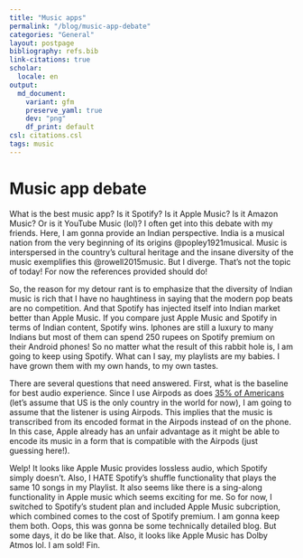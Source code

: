 ```yaml
---
title: "Music apps"
permalink: "/blog/music-app-debate"
categories: "General"
layout: postpage
bibliography: refs.bib
link-citations: true
scholar:
  locale: en
output:
  md_document:
    variant: gfm
    preserve_yaml: true
    dev: "png"
    df_print: default
csl: citations.csl
tags: music
---
```


# Music app debate

What is the best music app? Is it Spotify? Is it Apple Music? Is it Amazon Music? Or is it YouTube Music (lol)? I often get into this debate with my friends. Here, I am gonna provide an Indian perspective. India is a musical nation from the very beginning of its origins @popley1921musical. Music is interspersed in the country's cultural heritage and the insane diversity of the music exemplifies this @rowell2015music. But I diverge. That's not the topic of today! For now the references provided should do!

So, the reason for my detour rant is to emphasize that the diversity of Indian music is rich that I have no haughtiness in saying that the modern pop beats are no competition. And that Spotify has injected itself into Indian market better than Apple Music. If you compare just Apple Music and Spotify in terms of Indian content, Spotify wins. Iphones are still a luxury to many Indians but most of them can spend 250 rupees on Spotify premium on their Android phones! So no matter what the result of this rabbit hole is, I am going to keep using Spotify. What can I say, my playlists are my babies. I have grown them with my own hands, to my own tastes.

There are several questions that need answered. First, what is the baseline for best audio experience. Since I use Airpods as does [35% of Americans](https://www.statista.com/chart/26791/most-popular-headphone-brands-in-the-us/) (let's assume that US is the only country in the world for now), I am going to assume that the listener is using Airpods. This implies that the music is transcribed from its encoded format in the Airpods instead of on the phone. In this case, Apple already has an unfair advantage as it might be able to encode its music in a form that is compatible with the Airpods (just guessing here!).

Welp! It looks like Apple Music provides lossless audio, which Spotify simply doesn't. Also, I HATE Spotify's shuffle functionality that plays the same 10 songs in my Playlist. It also seems like there is a sing-along functionality in Apple music which seems exciting for me. So for now, I switched to Spotify's student plan and included Apple Music subcription, which combined comes to the cost of Spotify premium. I am gonna keep them both. Oops, this was gonna be some technically detailed blog. But some days, it do be like that. Also, it looks like Apple Music has Dolby Atmos lol. I am sold! Fin.
